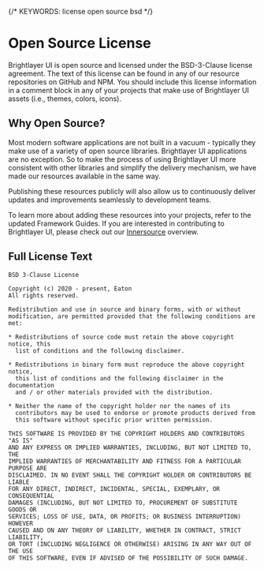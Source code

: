 
{/* KEYWORDS: license open source bsd */}

# Open Source License

Brightlayer UI is open source and licensed under the BSD-3-Clause license agreement. The text of this license can be found in any of our resource repositories on GitHub and NPM. You should include this license information in a comment block in any of your projects that make use of Brightlayer UI assets (i.e., themes, colors, icons).

## Why Open Source?

Most modern software applications are not built in a vacuum - typically they make use of a variety of open source libraries. Brightlayer UI applications are no exception. So to make the process of using Brightlayer UI more consistent with other libraries and simplify the delivery mechanism, we have made our resources available in the same way.

Publishing these resources publicly will also allow us to continuously deliver updates and improvements seamlessly to development teams.

To learn more about adding these resources into your projects, refer to the updated Framework Guides.
If you are interested in contributing to Brightlayer UI, please check out our [Innersource](/community/innersourcing) overview.

## Full License Text

```
BSD 3-Clause License

Copyright (c) 2020 - present, Eaton
All rights reserved.

Redistribution and use in source and binary forms, with or without
modification, are permitted provided that the following conditions are met:

* Redistributions of source code must retain the above copyright notice, this
  list of conditions and the following disclaimer.

* Redistributions in binary form must reproduce the above copyright notice,
  this list of conditions and the following disclaimer in the documentation
  and / or other materials provided with the distribution.

* Neither the name of the copyright holder nor the names of its
  contributors may be used to endorse or promote products derived from
  this software without specific prior written permission.

THIS SOFTWARE IS PROVIDED BY THE COPYRIGHT HOLDERS AND CONTRIBUTORS "AS IS"
AND ANY EXPRESS OR IMPLIED WARRANTIES, INCLUDING, BUT NOT LIMITED TO, THE
IMPLIED WARRANTIES OF MERCHANTABILITY AND FITNESS FOR A PARTICULAR PURPOSE ARE
DISCLAIMED. IN NO EVENT SHALL THE COPYRIGHT HOLDER OR CONTRIBUTORS BE LIABLE
FOR ANY DIRECT, INDIRECT, INCIDENTAL, SPECIAL, EXEMPLARY, OR CONSEQUENTIAL
DAMAGES (INCLUDING, BUT NOT LIMITED TO, PROCUREMENT OF SUBSTITUTE GOODS OR
SERVICES; LOSS OF USE, DATA, OR PROFITS; OR BUSINESS INTERRUPTION) HOWEVER
CAUSED AND ON ANY THEORY OF LIABILITY, WHETHER IN CONTRACT, STRICT LIABILITY,
OR TORT (INCLUDING NEGLIGENCE OR OTHERWISE) ARISING IN ANY WAY OUT OF THE USE
OF THIS SOFTWARE, EVEN IF ADVISED OF THE POSSIBILITY OF SUCH DAMAGE.
```
